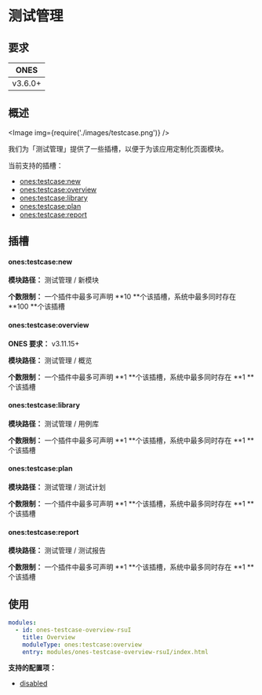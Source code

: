 # 测试管理

## 要求

|  ONES   |
| :-----: |
| v3.6.0+ |

## 概述

<Image img={require('./images/testcase.png')} />

我们为「测试管理」提供了一些插槽，以便于为该应用定制化页面模块。

当前支持的插槽：

- [ones:testcase:new](#onestestcasenew)
- [ones:testcase:overview](#onestestcaseoverview)
- [ones:testcase:library](#onestestcaselibrary)
- [ones:testcase:plan](#onestestcaseplan)
- [ones:testcase:report](#onestestcasereport)

## 插槽

#### ones:testcase:new

**模块路径：** 测试管理 / 新模块

**个数限制：** 一个插件中最多可声明 **10 **个该插槽，系统中最多同时存在 **100 **个该插槽

#### ones:testcase:overview

**ONES 要求：** v3.11.15+

**模块路径：** 测试管理 / 概览

**个数限制：** 一个插件中最多可声明 **1 **个该插槽，系统中最多同时存在 **1 **个该插槽

#### ones:testcase:library

**模块路径：** 测试管理 / 用例库

**个数限制：** 一个插件中最多可声明 **1 **个该插槽，系统中最多同时存在 **1 **个该插槽

#### ones:testcase:plan

**模块路径：** 测试管理 / 测试计划

**个数限制：** 一个插件中最多可声明 **1 **个该插槽，系统中最多同时存在 **1 **个该插槽

#### ones:testcase:report

**模块路径：** 测试管理 / 测试报告

**个数限制：** 一个插件中最多可声明 **1 **个该插槽，系统中最多同时存在 **1 **个该插槽

## 使用

```yaml
modules:
  - id: ones-testcase-overview-rsuI
    title: Overview
    moduleType: ones:testcase:overview
    entry: modules/ones-testcase-overview-rsuI/index.html
```

**支持的配置项：**

- [disabled](../../../../reference/config/plugin.yaml#disabled)
